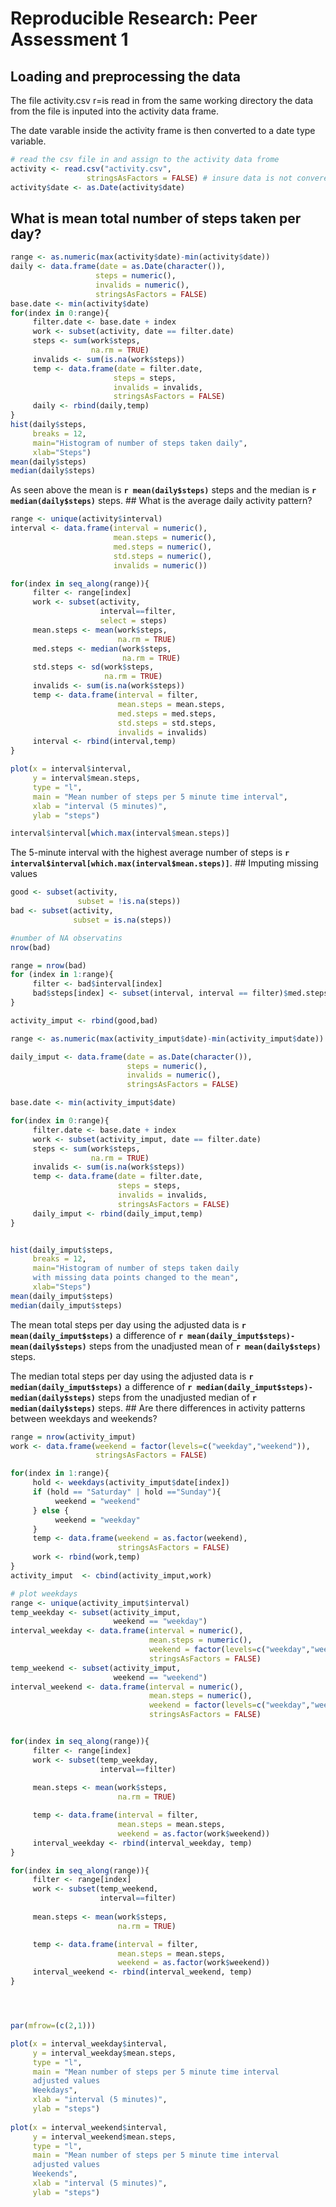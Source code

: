 Reproducible Research: Peer Assessment 1
=========================================


## Loading and preprocessing the data
The file activity.csv r=is read in from the same working directory the data from
the file is inputed into the activity data frame.

The date varable inside the activity frame is then converted to a date type variable.

```r
# read the csv file in and assign to the activity data frome
activity <- read.csv("activity.csv",
                 stringsAsFactors = FALSE) # insure data is not converect to a factor
activity$date <- as.Date(activity$date)
```
## What is mean total number of steps taken per day?
```r
range <- as.numeric(max(activity$date)-min(activity$date))
daily <- data.frame(date = as.Date(character()),
                   steps = numeric(),
                   invalids = numeric(),
                   stringsAsFactors = FALSE)
base.date <- min(activity$date)
for(index in 0:range){
     filter.date <- base.date + index
     work <- subset(activity, date == filter.date)
     steps <- sum(work$steps,
                  na.rm = TRUE)
     invalids <- sum(is.na(work$steps))
     temp <- data.frame(date = filter.date,
                       steps = steps,
                       invalids = invalids,
                       stringsAsFactors = FALSE)
     daily <- rbind(daily,temp)
}
hist(daily$steps,
     breaks = 12,
     main="Histogram of number of steps taken daily",
     xlab="Steps")
mean(daily$steps)
median(daily$steps)
```
As seen above the mean is **`r mean(daily$steps)`** steps and the median is 
**`r median(daily$steps)`** steps.
## What is the average daily activity pattern?
```r

range <- unique(activity$interval)
interval <- data.frame(interval = numeric(),
                       mean.steps = numeric(),
                       med.steps = numeric(),
                       std.steps = numeric(),
                       invalids = numeric())

for(index in seq_along(range)){
     filter <- range[index]
     work <- subset(activity, 
                    interval==filter,
                    select = steps)
     mean.steps <- mean(work$steps,
                        na.rm = TRUE)
     med.steps <- median(work$steps,
                         na.rm = TRUE)
     std.steps <- sd(work$steps,
                     na.rm = TRUE)
     invalids <- sum(is.na(work$steps))
     temp <- data.frame(interval = filter,
                        mean.steps = mean.steps,
                        med.steps = med.steps,
                        std.steps = std.steps,
                        invalids = invalids)
     interval <- rbind(interval,temp)
}

plot(x = interval$interval,
     y = interval$mean.steps,
     type = "l",
     main = "Mean number of steps per 5 minute time interval",
     xlab = "interval (5 minutes)",
     ylab = "steps")

interval$interval[which.max(interval$mean.steps)]
```
The 5-minute interval with the highest average number of steps is
**`r interval$interval[which.max(interval$mean.steps)]`**.
## Imputing missing values
```r

good <- subset(activity,
               subset = !is.na(steps))
bad <- subset(activity,
              subset = is.na(steps))

#number of NA observatins
nrow(bad)

range = nrow(bad)
for (index in 1:range){
     filter <- bad$interval[index]
     bad$steps[index] <- subset(interval, interval == filter)$med.steps
}

activity_imput <- rbind(good,bad)

range <- as.numeric(max(activity_imput$date)-min(activity_imput$date))

daily_imput <- data.frame(date = as.Date(character()),
                          steps = numeric(),
                          invalids = numeric(),
                          stringsAsFactors = FALSE)

base.date <- min(activity_imput$date)

for(index in 0:range){
     filter.date <- base.date + index
     work <- subset(activity_imput, date == filter.date)
     steps <- sum(work$steps,
                  na.rm = TRUE)
     invalids <- sum(is.na(work$steps))
     temp <- data.frame(date = filter.date,
                        steps = steps,
                        invalids = invalids,
                        stringsAsFactors = FALSE)
     daily_imput <- rbind(daily_imput,temp)
}


hist(daily_imput$steps,
     breaks = 12,
     main="Histogram of number of steps taken daily
     with missing data points changed to the mean",
     xlab="Steps")
mean(daily_imput$steps)
median(daily_imput$steps)

```
The mean total steps per day using the adjusted data is **`r mean(daily_imput$steps)`**
a difference of **`r mean(daily_imput$steps)-mean(daily$steps)`** steps from the 
unadjusted mean of **`r mean(daily$steps)`** steps.

The median total steps per day using the adjusted data is **`r median(daily_imput$steps)`**
a difference of **`r median(daily_imput$steps)-median(daily$steps)`** steps from the
unadjusted median of **`r median(daily$steps)`** steps.
## Are there differences in activity patterns between weekdays and weekends?
```r
range = nrow(activity_imput)
work <- data.frame(weekend = factor(levels=c("weekday","weekend")),
                   stringsAsFactors = FALSE)

for(index in 1:range){
     hold <- weekdays(activity_imput$date[index])
     if (hold == "Saturday" | hold =="Sunday"){
          weekend = "weekend"
     } else {
          weekend = "weekday"
     }
     temp <- data.frame(weekend = as.factor(weekend),
                        stringsAsFactors = FALSE)
     work <- rbind(work,temp)     
}
activity_imput  <- cbind(activity_imput,work)

# plot weekdays
range <- unique(activity_imput$interval)
temp_weekday <- subset(activity_imput,
                       weekend == "weekday")
interval_weekday <- data.frame(interval = numeric(),
                               mean.steps = numeric(),
                               weekend = factor(levels=c("weekday","weekend")),
                               stringsAsFactors = FALSE)
temp_weekend <- subset(activity_imput,
                       weekend == "weekend")
interval_weekend <- data.frame(interval = numeric(),
                               mean.steps = numeric(),
                               weekend = factor(levels=c("weekday","weekend")),
                               stringsAsFactors = FALSE)


for(index in seq_along(range)){
     filter <- range[index]
     work <- subset(temp_weekday, 
                    interval==filter)
     
     mean.steps <- mean(work$steps,
                        na.rm = TRUE)

     temp <- data.frame(interval = filter,
                        mean.steps = mean.steps,
                        weekend = as.factor(work$weekend))
     interval_weekday <- rbind(interval_weekday, temp)
}

for(index in seq_along(range)){
     filter <- range[index]
     work <- subset(temp_weekend, 
                    interval==filter)
     
     mean.steps <- mean(work$steps,
                        na.rm = TRUE)

     temp <- data.frame(interval = filter,
                        mean.steps = mean.steps,
                        weekend = as.factor(work$weekend))
     interval_weekend <- rbind(interval_weekend, temp)
}




par(mfrow=(c(2,1)))

plot(x = interval_weekday$interval,
     y = interval_weekday$mean.steps,
     type = "l",
     main = "Mean number of steps per 5 minute time interval
     adjusted values
     Weekdays",
     xlab = "interval (5 minutes)",
     ylab = "steps")
              
plot(x = interval_weekend$interval,
     y = interval_weekend$mean.steps,
     type = "l",
     main = "Mean number of steps per 5 minute time interval
     adjusted values
     Weekends",
     xlab = "interval (5 minutes)",
     ylab = "steps")
     
```

